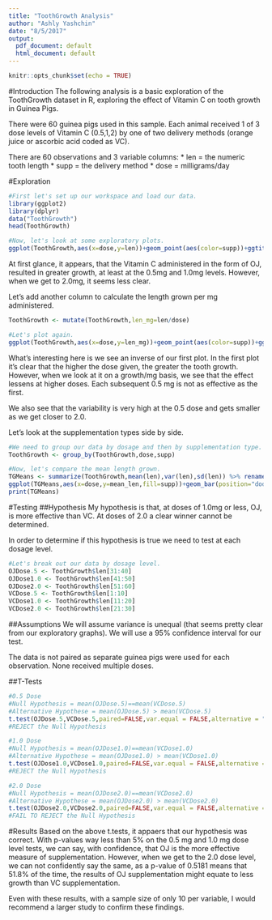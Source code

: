 ```yaml
---
title: "ToothGrowth Analysis"
author: "Ashly Yashchin"
date: "8/5/2017"
output:
  pdf_document: default
  html_document: default
---
```


```r
knitr::opts_chunk$set(echo = TRUE)
```

#Introduction
The following analysis is a basic exploration of the ToothGrowth dataset in R, exploring the effect of Vitamin C on tooth growth in Guinea Pigs.

There were 60 guinea pigs used in this sample. Each animal received 1 of 3 dose levels of Vitamin C (0.5,1,2) by one of two delivery methods (orange juice or ascorbic acid coded as VC).

There are 60 observations and 3 variable columns: 
* len = the numeric tooth length
* supp = the delivery method
* dose = milligrams/day

#Exploration
```r
#First let's set up our workspace and load our data.
library(ggplot2)
library(dplyr)
data("ToothGrowth")
head(ToothGrowth)

#Now, let's look at some exploratory plots.
ggplot(ToothGrowth,aes(x=dose,y=len))+geom_point(aes(color=supp))+ggtitle("Tooth Growth by Vitamin C Supplementation")+xlab("Length Grown")+ylab("Dose in Mg/Day")
```
At first glance, it appears, that the Vitamin C administered in the form of OJ, resulted in greater growth, at least at the 0.5mg and 1.0mg levels. However, when we get to 2.0mg, it seems less clear. 

Let's add another column to calculate the length grown per mg administered.
```r
ToothGrowth <- mutate(ToothGrowth,len_mg=len/dose)

#Let's plot again.
ggplot(ToothGrowth,aes(x=dose,y=len_mg))+geom_point(aes(color=supp))+ggtitle("Tooth Growth per Mg of Vitamin C Supplementation")+xlab("Length Grown per Mg")+ylab("Dose in Mg/Day")
```

What's interesting here is we see an inverse of our first plot. In the first plot it's clear that the higher the dose given, the greater the tooth growth. However, when we look at it on a growth/mg basis, we see that the effect lessens at higher doses. Each subsequent 0.5 mg is not as effective as the first. 

We also see that the variability is very high at the 0.5 dose and gets smaller as we get closer to 2.0. 

Let's look at the supplementation types side by side.
```r
#We need to group our data by dosage and then by supplementation type. 
ToothGrowth <- group_by(ToothGrowth,dose,supp)

#Now, let's compare the mean length grown.
TGMeans <- summarize(ToothGrowth,mean(len),var(len),sd(len)) %>% rename(mean_len=`mean(len)`,var_len=`var(len)`,sd_len=`sd(len)`)
ggplot(TGMeans,aes(x=dose,y=mean_len,fill=supp))+geom_bar(position="dodge",stat="identity")+ggtitle("Tooth Growth by Dose & Method")+xlab("Dose_Mg")+ylab("Mean Length Grown")
print(TGMeans)
```

#Testing
##Hypothesis
My hypothesis is that, at doses of 1.0mg or less, OJ, is more effective than VC. At doses of 2.0 a clear winner cannot be determined. 

In order to determine if this hypothesis is true we need to test at each dosage level. 
```r
#Let's break out our data by dosage level. 
OJDose.5 <- ToothGrowth$len[31:40]
OJDose1.0 <- ToothGrowth$len[41:50]
OJDose2.0 <- ToothGrowth$len[51:60]
VCDose.5 <- ToothGrowth$len[1:10]
VCDose1.0 <- ToothGrowth$len[11:20]
VCDose2.0 <- ToothGrowth$len[21:30]
```

##Assumptions
We will assume variance is unequal (that seems pretty clear from our exploratory graphs). We will use a 95% confidence interval for our test.

The data is not paired as separate guinea pigs were used for each observation. None received multiple doses. 

##T-Tests
```r
#0.5 Dose
#Null Hypothesis = mean(OJDose.5)==mean(VCDose.5)
#Alternative Hypothese = mean(OJDose.5) > mean(VCDose.5)
t.test(OJDose.5,VCDose.5,paired=FALSE,var.equal = FALSE,alternative = "greater")
#REJECT the Null Hypothesis

#1.0 Dose
#Null Hypothesis = mean(OJDose1.0)==mean(VCDose1.0)
#Alternative Hypothese = mean(OJDose1.0) > mean(VCDose1.0)
t.test(OJDose1.0,VCDose1.0,paired=FALSE,var.equal = FALSE,alternative = "greater")
#REJECT the Null Hypothesis

#2.0 Dose
#Null Hypothesis = mean(OJDose2.0)==mean(VCDose2.0)
#Alternative Hypothese = mean(OJDose2.0) > mean(VCDose2.0)
t.test(OJDose2.0,VCDose2.0,paired=FALSE,var.equal = FALSE,alternative = "greater")
#FAIL TO REJECT the Null Hypothesis
```

#Results
Based on the above t.tests, it appaers that our hypothesis was correct. With p-values way less than 5% on the 0.5 mg and 1.0 mg dose level tests, we can say, with confidence, that OJ is the more effective measure of supplementation. However, when we get to the 2.0 dose level, we can not confidently say the same, as a p-value of 0.5181 means that 51.8% of the time, the results of OJ supplementation might equate to less growth than VC supplementation.

Even with these results, with a sample size of only 10 per variable, I would recommend a larger study to confirm these findings.
